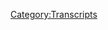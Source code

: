 {{DEFAULTSORT:
    #_TRANSCRIPT_0778:January 8, 2004
}}{{Transcript
    | title         = [[778: January 8, 2004]]
    | caption       = [https://knowledgefight.libsyn.com/778-january-8-2004 Listen to this episode on Libsyn]
    | episodeNumber = [[778: January 8, 2004|778]]
    | length        = 01:21:04
}}

{{MessageBox
    | header     = Warning: Bot Generated Content
    | text       = This transcript was automatically generated by transcription software and likely contains many mistakes and misattributions. Please check the audio for definitive quotes, attribution, and context.
    | image      = N3yvass4myg91.webp
    | imagewidth = 50px
    | id         = warning
}}

{{TranscriptBlock
    | name      = Theme Song
    | timestamp = 00:00:04.000
    | text      = Red Alert. Red alert. Red alert. Knowledge five days. Damn, Jordan wedding knowledge party.com. It's time to pray. I have great respect for knowledge, knowledge. I'm sick of them posing as if they're the good guys. Xiang Ji or the bad guy Chanology Dan and Jordan knowledge fight. Need money? Andy and Sandy are shopping Andy and Ken handy in Kansas. And Kansas, you're on the airplane for a huge fan. I love your word. Knowledge by now knowledge fight.com
}}

{{TranscriptBlock
    | name      = Dan
    | timestamp = 00:00:59.000
    | text      = Hey, everybody, welcome back to knowledge, right. I'm Dan. I'm Jordan. We're a couple dudes like to sit around worship at the altar of saline and talk a little bit about Alex Jones.
}}

{{TranscriptBlock
    | name      = Jordan
    | timestamp = 00:01:07.000
    | text      = Indeed we are Dan. Damn. Yeah. Quick question for you. What's up with your bright spot today?
}}

{{TranscriptBlock
    | name      = Dan
    | timestamp = 00:01:14.000
    | text      = Why don't you go first?
}}

{{TranscriptBlock
    | name      = Jordan
    | timestamp = 00:01:15.000
    | text      = Okay, I will go first. My bright spot. Dan, is there is a new season of taskmaster, who from Australia was the first task last year Australia season is out
}}

{{TranscriptBlock
    | name      = Dan
    | timestamp = 00:01:26.000
    | text      = if I had to guess. Yeah, it's great. It's pretty
}}

{{TranscriptBlock
    | name      = Jordan
    | timestamp = 00:01:29.000
    | text      = good. We're pretty great. I will tell you this. We've discussed the Zophar I believe there's three now versions of taskmaster. There's New Zealand, New Zealand and Australian, New Zealand we discussed the New Zealand Alex position. Fantastic, incredible. The the New Zealand Greg Davies position terrible absolute garbage.
}}

{{TranscriptBlock
    | name      = Dan
    | timestamp = 00:01:50.000
    | text      = It's it's a different vibe. And I understand I disagree. And as much as I think that he serves his role, but yeah, it's very much different than
}}

{{TranscriptBlock
    | name      = Jordan
    | timestamp = 00:02:01.000
    | text      = Yeah, Australia. Greg Davies position. Fantastic. Alex our position garbage. Oh, it's a complete inversion of the form this kind of weird.
}}

{{TranscriptBlock
    | name      = Dan
    | timestamp = 00:02:12.000
    | text      = This is this should mash them up.
}}

{{TranscriptBlock
    | name      = Jordan
    | timestamp = 00:02:15.000
    | text      = I think so. I'm telling you. I mean, their way there is a cabana you know, but I think that the Alex horn on this one is is missing the mark. Just by virtue of a few different little, little foibles he seems he seems less less completely reserved, you know, like part of it is you have to be completely deadpan. Yeah. You know, he seems like he's, he's smile, you know, it's a little bit difficult
}}

{{TranscriptBlock
    | name      = Dan
    | timestamp = 00:02:39.000
    | text      = to pull off. Yeah, yeah, there is. There's a line,
}}

{{TranscriptBlock
    | name      = Jordan
    | timestamp = 00:02:43.000
    | text      = I would say the ALEKS position is far harder. Yeah. Of the two jobs, the one where the guy shows up and talks all the time and is Yeah, the one where the guy does all the work. That one is the harder job. Yeah. And we have no familiarity with those kinds of,
}}

{{TranscriptBlock
    | name      = Dan
    | timestamp = 00:02:58.000
    | text      = but you also have to be like, like you're saying, like you have to you have to walk that line of like, being funny and getting the joke, but also Yeah, like being all business you
}}

{{TranscriptBlock
    | name      = Jordan
    | timestamp = 00:03:10.000
    | text      = have to be a Dave Foley in news or you have to be a perfect straight man. Yeah.
}}

{{TranscriptBlock
    | name      = Dan
    | timestamp = 00:03:14.000
    | text      = Well, I mean, I have I have a growing suspicion that Australia is just better a media. It's, it's,
}}

{{TranscriptBlock
    | name      = Jordan
    | timestamp = 00:03:20.000
    | text      = I mean, we'll see. I mean,
}}

{{TranscriptBlock
    | name      = Dan
    | timestamp = 00:03:21.000
    | text      = maybe not better than the UK in terms of shows that originate from the UK. But I mean, in terms of Survivor, they've, they have killed the game.
}}

{{TranscriptBlock
    | name      = Jordan
    | timestamp = 00:03:30.000
    | text      = Do you think it's because the woke mob hasn't gotten to Australia yet? Damn, man,
}}

{{TranscriptBlock
    | name      = Dan
    | timestamp = 00:03:35.000
    | text      = the wolf said. Thank God, you said it.
}}

{{TranscriptBlock
    | name      = Jordan
    | timestamp = 00:03:40.000
    | text      = Finally, you know, it's really nice to be able to talk, you know, now that Alex's podcast is off the air, we no need to worry about being made fun of
}}

{{TranscriptBlock
    | name      = Dan
    | timestamp = 00:03:47.000
    | text      = Survivor go go broke? No, it's your rights. But I don't think that's the case. I just think, I don't know. I don't know exactly what it is. They're trying different things. Maybe I don't know, I gotta watch this taskmaster, Australia. And I'll let you know, the Australian
}}

{{TranscriptBlock
    | name      = Jordan
    | timestamp = 00:04:01.000
    | text      = challenge was pretty good. I'm sure I think the Australians know how to make a good reality TV show. And that may be because Australia is only about three and a half miles away from the sun. I think that could be it.
}}

{{TranscriptBlock
    | name      = Dan
    | timestamp = 00:04:12.000
    | text      = That could real hot. I mean, there are theories that about Yeah. We'll find out one day. My brights by Jordan is we are in this little bit of interstitial period of thing. Yes. In as much as we have our live shows coming up. And also just finished sending out all the buttons and everything. So we're in that that little in between case. And so I decided what we're going to do is I'm going to close the fundraiser that we had for the button. Okay, good at the end of the week. So if anybody would like to join in and throw some support to the Transgender Law Center that we have been raising funds for with the buttons. I realized I haven't mentioned that in quite a while. Yeah. So quite a while maybe forgotten and maybe donations have completely dried up or what have you. But if people would like to chip in for that, that would be that would be wonderful. Yeah. That's a great idea. And also, yes, we had a second person who got a Wonka button. Oh, we got a second Walker button. So this is Kristin. Out there. Got the got the second bright spot. All right. Okay. So a donation has been made to the the charity of their choice, which is gender justice. Excellent. Spectacular. Thank you for for that and also hear a thing down under just Kristen reached out. Yes. A while ago. Here's here's what happened. As these are what it went to the email that you monitor, and you forwarded it to me,
}}

{{TranscriptBlock
    | name      = Jordan
    | timestamp = 00:05:51.000
    | text      = Oh, okay. I was gonna say I can't I can't believe that I would have
}}

{{TranscriptBlock
    | name      = Dan
    | timestamp = 00:05:55.000
    | text      = forwarded it to me, right. And I saw it and I was like, look at that.
}}

{{TranscriptBlock
    | name      = Jordan
    | timestamp = 00:06:02.000
    | text      = And forgot that I need to do so.
}}

{{TranscriptBlock
    | name      = Jordan
    | timestamp = 00:06:06.000
    | text      = The protocols didn't kick in. seem like
}}

{{TranscriptBlock
    | name      = Dan
    | timestamp = 00:06:09.000
    | text      = an announcement less than a oh, I need to do something about this. Right. And so it completely slipped my mind. Right. Tell I was going through all of the buttons to finish all that up. And I found that the email was also in there. Ah, but it took forever to get to the point where I got to that because of the fucking naturally 1000s of emails. We, I mean, I would say something in the neighborhood of 15 to 17,000 Buttons sent out to people. Yeah. Countries all over every continent except Antarctica. Yeah. I don't know if we would be able to get any buttons down there.
}}

{{TranscriptBlock
    | name      = Jordan
    | timestamp = 00:06:49.000
    | text      = Um, yeah, we would have to send like a person to do that. That's an emissary requirement. Here's what also because they live underground. The button requests are done, and we'd have to escape the Nazis. True. Yeah.
}}

{{TranscriptBlock
    | name      = Dan
    | timestamp = 00:07:01.000
    | text      = Unless they are reformed. That could be No, okay. No, no, not gonna have it. Okay. But the button requests are close, right? However, yes, if you are in Antarctica, I will make an exception. I will send you a button. Only if you are in Dr.
}}

{{TranscriptBlock
    | name      = Jordan
    | timestamp = 00:07:17.000
    | text      = Ad. This is truly because it'd be really fucking cool. Just if there was some random person. Gotta hit all the continents. Yeah. Is that a continent? Antarctica is a continent.
}}

{{TranscriptBlock
    | name      = Dan
    | timestamp = 00:07:29.000
    | text      = Yes. What a relief. Yeah. So anyway, congratulations, Kristin. Congratulations, Kristen. I don't think the other Blanca button is ever going to be. We'll see. Most of the male heading to Scotland. Oh, man. No, it was international. I don't know if it was going to Scotland. Well, there's
}}

{{TranscriptBlock
    | name      = Jordan
    | timestamp = 00:07:46.000
    | text      = still. There's still time.
}}

{{TranscriptBlock
    | name      = Dan
    | timestamp = 00:07:48.000
    | text      = I don't think there is months ago. All right. Well, that is an issue. Yeah, that one's
}}

{{TranscriptBlock
    | name      = Jordan
    | timestamp = 00:07:52.000
    | text      = maybe they just don't know that they got the special button because it's been so long since we've since they figured well, I mean, I don't even remember what it looks like it has. It's got a treasure chest. Yeah, right. Yeah. So what's your brightspot? Right, right. Yeah. So maybe somebody got it was like what a great button and had no idea that that was one of the Golden buttons that
}}

{{TranscriptBlock
    | name      = Dan
    | timestamp = 00:08:11.000
    | text      = could be and calling them the golden button was a big mistake, because one of the regular buttons was bright yellow. That
}}

{{TranscriptBlock
    | name      = Jordan
    | timestamp = 00:08:17.000
    | text      = is that that was the WONCA reference was not a literal reference, which is unfortunate part.
}}

{{TranscriptBlock
    | name      = Dan
    | timestamp = 00:08:24.000
    | text      = Anyway, we have an episode to go over today, Jordan dt. And I this is in spirit of that interstitial period, we have dealt with in the brightspot the buttons? Sure. Now we come to the episode where we discuss the march up to the live shows. So I realized that I had made a number of jokes that weren't jokes about how one of our live shows I want to be about the Howard Dean scream, it was very much not a joke. Yes. And that seemed very doable. Because we had a bit of time before the live show. And it was like, hey, that happened in January, that was in the early times of the primary running up on it. What I didn't realize was from the point we were at, to when that happens was 20 something days in 2003 time, okay, which is a lot to get through in terms of our pace, and I was like, that's gonna be fucking impossible.
}}

{{TranscriptBlock
    | name      = Jordan
    | timestamp = 00:09:21.000
    | text      = Yeah, what's that? 60 hours. 80 hours? Yep,
}}

{{TranscriptBlock
    | name      = Dan
    | timestamp = 00:09:25.000
    | text      = yep. 99 hours? Yeah, well, no, it's not 30 days. But yeah, the point it's, uh, yeah, it's a lot. But even so even even if like listening to all of it, and going through it was a ton. Presenting it on the show. We didn't have enough episodes to get through right. By the time we have the live shows. So that was a challenge, right? And I realized maybe the dream was dead. It wasn't Oh, I was gonna say did the episode end the dream was just asleep, and they had to wake up the dream. The dream got woke and went broke. Oh boy. I don't know And how many more how many more arrives? Do we? So here's the here's the situation. I started going through the 2003. Of course, I'm going through it. And we got a little bit lucky. Because part of the time between where we were in December, and where the scream happens a January Christmas break, and New Year's and New Year's break. There were a number of episodes that Alex just wasn't there, donate them some rewriting them off, and what have you. Right. Then you also run into a situation where he's not trying to the end of the year at the
}}

{{TranscriptBlock
    | name      = Jordan
    | timestamp = 00:10:34.000
    | text      = beginning of the year. We've all had we've all been there. Oh, we've all been there as
}}

{{TranscriptBlock
    | name      = Dan
    | timestamp = 00:10:39.000
    | text      = it's nothing I will get back is going
}}

{{TranscriptBlock
    | name      = Jordan
    | timestamp = 00:10:43.000
    | text      = on in earnest on January 4, or fifth at best, you're
}}

{{TranscriptBlock
    | name      = Dan
    | timestamp = 00:10:48.000
    | text      = being very generous. Yeah. So we are going to be able to sort of Smash forward a little bit. And actually, Today's episode will be mostly about January 8, which is where we jump back into anything that I felt meant anything. So okay, you can imagine there was a lot of listening to.
}}

{{TranscriptBlock
    | name      = Jordan
    | timestamp = 00:11:09.000
    | text      = Yeah, how many? That's two full weeks of shows that you skipped over. Three.
}}

{{TranscriptBlock
    | name      = Dan
    | timestamp = 00:11:14.000
    | text      = I didn't skip over, though. I'm allowing you to view
}}

{{TranscriptBlock
    | name      = Jordan
    | timestamp = 00:11:17.000
    | text      = Yeah, apologies. Apologies. I mean, I mean, in your
}}

{{TranscriptBlock
    | name      = Dan
    | timestamp = 00:11:22.000
    | text      = water, just nothing. Yeah. And I think it should be said, I think a large part of why these episodes were a little bit is there were much less calls now. And I don't think that his calls are good in 2003. But I do think that there's something in how they change the presentation of the show. Like it breaks up his clear non coverage of story. Yeah, his rants are monotonous and boring. So the calls kind of give a sidetrack from that. And a lot of the guests that he has back in 2003 are very interesting, either, right. And so having a balance of, you know, guest who may be is aligned with white supremacists, right, don't talk about it, calls, many rants and then just rattling off headlines, right kind of works. But if you take the calls out of it, you're left with just stuff. It's like a bread sandwich, the
}}

{{TranscriptBlock
    | name      = Jordan
    | timestamp = 00:12:19.000
    | text      = call calls provide the element of chaos that makes listening to the stage almost kind of monotonous bullshit worth
}}

{{TranscriptBlock
    | name      = Dan
    | timestamp = 00:12:28.000
    | text      = it. And sometimes they inform whatever happens with the rest of the show. Right, right. Last time when Alex got really mad at
}}

{{TranscriptBlock
    | name      = Jordan
    | timestamp = 00:12:34.000
    | text      = planes in Vietnam. Dan, there are no planes in Vietnam. Right, that I mean, they let us fly on
}}

{{TranscriptBlock
    | name      = Dan
    | timestamp = 00:12:41.000
    | text      = you describe it as chaos. And certainly it is. But it's also something else. It
}}

{{TranscriptBlock
    | name      = Jordan
    | timestamp = 00:12:45.000
    | text      = tells us something else. And that was a creation. And I think that during
}}

{{TranscriptBlock
    | name      = Dan
    | timestamp = 00:12:49.000
    | text      = this period, yeah. Like I was saying there's less calls and I think that hurts, hurts things. But anyway, we're going to jump into January 8, and a little bit before that along the way, because there's a couple of points that I think are are relevant. Yeah. But before we do, let's say hello to somebody. Whoa, that's a great idea. So first, happy anniversary sleeping 2d from one charming lizard to another baby love Pet Pet. Thank you so much for now policy walk.
}}

{{TranscriptBlock
    | name      = Unknown Speaker
    | timestamp = 00:13:16.000
    | text      = I'm a policy wonk. Thank
}}

{{TranscriptBlock
    | name      = Jordan
    | timestamp = 00:13:17.000
    | text      = you very much.
}}

{{TranscriptBlock
    | name      = Dan
    | timestamp = 00:13:18.000
    | text      = Next Bilbo Baggins, boobs thank you so much. You are now policy walk.
}}

{{TranscriptBlock
    | name      = Alex Jones
    | timestamp = 00:13:22.000
    | text      = I'm a policy walk.
}}

{{TranscriptBlock
    | name      = Dan
    | timestamp = 00:13:23.000
    | text      = I think I might have said that one already. Yes. I'm not sure I don't think box ism good. Never
}}

{{TranscriptBlock
    | name      = Jordan
    | timestamp = 00:13:28.000
    | text      = a bad time.
}}

{{TranscriptBlock
    | name      = Dan
    | timestamp = 00:13:29.000
    | text      = Next big floppy accordion penis. Thank you so much. You are now policy walk. I'm a policy.
}}

{{TranscriptBlock
    | name      = Jordan
    | timestamp = 00:13:34.000
    | text      = Thank you. Sometimes we have these these long, clever like, take you on a journey ones and sometimes there's something real satisfying about just a big nice old floppy penis.
}}

{{TranscriptBlock
    | name      = Dan
    | timestamp = 00:13:45.000
    | text      = And hi, mom. I'm on the internet. Thank you so much. You are now palsy walk.
}}

{{TranscriptBlock
    | name      = Unknown Speaker
    | timestamp = 00:13:49.000
    | text      = I'm a policy.
}}

{{TranscriptBlock
    | name      = Jordan
    | timestamp = 00:13:50.000
    | text      = Thank you very much.
}}

{{TranscriptBlock
    | name      = Dan
    | timestamp = 00:13:54.000
    | text      = position, and we got a couple Tech grads. So first ritual satanic barbecue sauce. Thank you so much. You are now a technocrat. Thank you so much, too. I listened to 200 episodes in two months. And all I got was this lousy walk drop. Thank you so much. You are now technocrat. And this one, actually, I mean, look, I'm getting put on blast, but I accept it because, you know I didn't realize it but it is something that I do. And thank you so much, Dan. There is no PII in the word something. Thank you so much. You are now a technocrat.
}}

{{TranscriptBlock
    | name      = Alex Jones
    | timestamp = 00:14:25.000
    | text      = I'm a policy wonk. I have risen above my enemies. I might quit tomorrow actually. I'm just gonna take a little break now. A little break II for me. And then we're going to come back and I'm going to start the show over but I'm the devil I gotta be daring all their Fuck you. Fuck you. I got plenty of words for you. But at the end of the day, Fuck you and your new world order and fuck the horse she wrote in on and all your shit. Maybe today's broadcast. And maybe I'll just be gone a month, maybe five years. Maybe I'll walk out of here tomorrow, and you never see me again. That's really what I want to do. I never want to come back here again. I apologize to the crew and the listeners yesterday that I was legitimately having breakdowns on air. I'll be better tomorrow.
}}

{{TranscriptBlock
    | name      = Dan
    | timestamp = 00:15:19.000
    | text      = He's not No, no, he never has been. Nope. And he's not so great in 2003. Like I said, it's a lazy slog. He kind of is checked out. Sure more to have you here. Sure, sure. But there is very little conversation at all about the primaries that are coming up. He's very much anti Bush, obviously. But there's no real conversation about like John Edwards, John Kerry, even Howard Dean, who was the presumptive front runner coming into the primary race, right, although tenuous, front runner I think would be a fair way to describe it, because he wants the primaries start. He's not very strong.
}}

{{TranscriptBlock
    | name      = Jordan
    | timestamp = 00:15:57.000
    | text      = It was fairly wide open at that point, because Bush had a iron grip on the world. And yeah,
}}

{{TranscriptBlock
    | name      = Dan
    | timestamp = 00:16:03.000
    | text      = he did. You know, he was doing quite well. And there was a lot of excitement about his candidacy. But he underperformed from the jump, right? I would say, yeah. But even as it may even like, before the primaries got going, there was a lot of deep conversation. And so Alex on December 29, brings up Howard Dean, and it turns out, does not like him. Oh,
}}

{{TranscriptBlock
    | name      = Alex Jones
    | timestamp = 00:16:28.000
    | text      = don't worry, the snake gene. Howard Dean blasts bush over Mad Cow scare. I say that because I've been studying demons watching him and that guy's got evil in his eyes and evil in his actions. He says Bush didn't do enough quickly enough to stem the tide of panic. And he says we need federal control and federal funding to help you rancher. And I'm not saying I like Bush. My point is, he's guys are all globalist trash folks. He's another Yale boy.
}}

{{TranscriptBlock
    | name      = Dan
    | timestamp = 00:17:01.000
    | text      = Yeah, so the audio on that episode is also borderline on us. Yeah. Yeah. Pretty pretty bad. What? Yeah, hates Dean hate evil. Dean's a snake? Snake. Dean. Sneaky snake. D he's,
}}

{{TranscriptBlock
    | name      = Jordan
    | timestamp = 00:17:12.000
    | text      = he's putting us all on double secret probation.
}}

{{TranscriptBlock
    | name      = Dan
    | timestamp = 00:17:16.000
    | text      = Yeah, he's, he's a didn't is they helped Mad Cow. Sometimes.
}}

{{TranscriptBlock
    | name      = Jordan
    | timestamp = 00:17:23.000
    | text      = Yeah. Yeah. I do appreciate how Alex tries to turn even the best things into like, Oh, he wants to help ranchers like no, I mean, yeah, he does. He does. You can say weird, but that is what he wants.
}}

{{TranscriptBlock
    | name      = Dan
    | timestamp = 00:17:35.000
    | text      = There is a lot of mad cow talk during this time. Sure. It was a very hot issue. Cows are pissed. And Alex has some weird thoughts. His belief seems to be that there is so much more mad cow than people are saying. Wait, so there's a ton of mad cow? Yes. Okay. And most Alzheimer's is actually mad cow.
}}

{{TranscriptBlock
    | name      = Jordan
    | timestamp = 00:17:58.000
    | text      = Okay. But he also doesn't think Diem should say we should do anything about it?
}}

{{TranscriptBlock
    | name      = Jordan
    | timestamp = 00:18:03.000
    | text      = Well,
}}

{{TranscriptBlock
    | name      = Dan
    | timestamp = 00:18:06.000
    | text      = it's unclear. I like it's in a tough position. Because obviously, like a lot of the transmission of mad cow comes from feeding cows, dead cows, or contamination of food supplies for farm animal. Right, right. And wash your hands everybody the issue there is, ah, how do we solve this regulation and enforcement of regulations. And so that puts Alex in a little bit of a bind. And so he doesn't really have much to say other than he throws out the term Creutzfeldt Jacob a lot. And I guess he thinks that that just proves all his points. Sure. He's like, it's just Alzheimer's. Everybody. Most cases are mad, just all the time. That's not fair. Minimizing All right, but Right, right, right. He's saying that it's so much more prevalent, like, sure. We all are already living there trying to attack the small rancher and kill off their cows.
}}

{{TranscriptBlock
    | name      = Jordan
    | timestamp = 00:19:07.000
    | text      = So the problem isn't that there's a lot of mad cow. The problem is that they've been covering up how much Mad Cow there has been.
}}

{{TranscriptBlock
    | name      = Dan
    | timestamp = 00:19:16.000
    | text      = And they're making a big deal out of it now. With the small ranchers. Gotcha. Put them out of business and people who Howard Dean wants to help, allegedly. So we enter a down period. Sure. There's not much, not much going on. And then we jump back in here on January 5, and I'm not actually even sure this is super relevant. But Alex talks a little bit about bush, and this is weird.
}}

{{TranscriptBlock
    | name      = Alex Jones
    | timestamp = 00:19:44.000
    | text      = And this weekend listening to talk radio, I heard the big national host two separate ones praising him. Oh, he got some quail. Oh, he's such a hunter. Did you see His chainsaw. He's such a Texan. I mean, this would be like if I went to New York and started talking about what a great New Yorker I am. I'm tired of it, folks. It should mitad Crawford Ranch is a set complete with old tractors, hay bales. Everything is a set. And a couple of times a year Bush goes out with a chainsaw. A giant chainsaw will cut one inch trees, and it's just mindless. I'm just sick of it. Oh, he's such a good country boy. He's like John Wayne. I can't handle any more of it, folks. I'm uh, I don't know six seven, loss generation Texan. I think more than that, what 1829 Spanish land grants 1830 On my father's side of the family, my mother's side German immigrants in the 1840s Say your illegal immigrant matter but it's just a symptom of all the other phoniness the the turkey put together by you know, some chef presented to the troops. No one was allowed to eat it. The the fable of Jessica Lynch that being a fabrication, Bush and the Made in USA boxes behind him last year. Up in St. Louis, Made in USA. It was really made in China. My point is, it's an illusion. It was an illusion with Bill Clinton. It's an illusion with George Bush and so many people. I mean, they think wow, he's out hunting for quail. He must be pro Second Amendment. That's what there's a neocon was saying this weekend. Then I flipped channels here. Another one praising him. Oh, he's so wonderful. You know how hard it is to shoot quail. He so manly. Shoot and quails about the easiest thing there is on the face of the planet. You find quail, and you got a shotgun. Only a complete moron couldn't shoot him. It's a ground bird. I've shot giant stacks of them. I've never missed. I'm just tired of it. I can't handle it anymore.
}}

{{TranscriptBlock
    | name      = Dan
    | timestamp = 00:22:20.000
    | text      = Why are you so mad about people being like, Bush got a quail.
}}

{{TranscriptBlock
    | name      = Jordan
    | timestamp = 00:22:25.000
    | text      = Um, you know, I think for people who have such deep seated roots in a place the idea of somebody some carpetbagger coming in and putting on these affectations. Someone who's acting as though they're somebody who didn't have millions of dollars acting as though they were like the everyman should someone who didn't have even one boat, you know, they were trying to act like something they weren't. You know, I think that made him really angry to see someone else act like a thing that they were not actually themselves.
}}

{{TranscriptBlock
    | name      = Dan
    | timestamp = 00:23:01.000
    | text      = Yeah, yeah, I get what you're putting down there. Yeah, I was being real subtle. Yeah. I think that was a mix of that. And maybe just a little jealousy that what it is it's jealousy. Yes. No one gives me credit for being a big manly man who should stack see quail.
}}

{{TranscriptBlock
    | name      = Jordan
    | timestamp = 00:23:18.000
    | text      = See, it's 100% Jealousy. I want people to say how great a Texan I am. That's why I'm gonna vote for the guy who I think will call me the Texan in
}}

{{TranscriptBlock
    | name      = Dan
    | timestamp = 00:23:27.000
    | text      = the White House. True. It's wrapped up in that identities are wrapped up in that identity. And yeah, I mean, sure. I guess they are Crawford ranch isn't like a fully operating ranch. But like, how could it be? Yeah, they have lives in the city he told they need to, I think is Alex's family ranch, a fully operated
}}

{{TranscriptBlock
    | name      = Jordan
    | timestamp = 00:23:50.000
    | text      = ranch and Alex works on it for 14 hours every day while researching while also recording his show. I
}}

{{TranscriptBlock
    | name      = Dan
    | timestamp = 00:23:57.000
    | text      = don't think it was but I think recently if you remember Alex says his dad's getting back into cattle. Cattle on the ranch. God Yeah, I don't know. I just I just felt like ooh, this is interpersonal. This isn't political. This is no no this is Alex that's his heart in his feelings. So again, a little bit of adult stretch and we get to January 8, and we get some deep we get into the meat well, scandal has broken out a scandal. Yes. Oh shit. This was not something I remember.
}}

{{TranscriptBlock
    | name      = Alex Jones
    | timestamp = 00:24:34.000
    | text      = So we know that they stage we know that it's an advertisement technique of propaganda. It's a pitch Okay, that's what's happening. They're using high tech advertisement techniques to sell us an image to sell us an idea that they're our Saviors give our rights up. They'll keep us safe. But the hypocrisy comes in here. This is all for Rush Limbaugh's website. The making of the money shot And it says, Did any of you wonder when you saw this photo of Howard Dean and Bill Bradley, who's D in Iowa, Powell, the diminutive Dr. Dean, who claims to be five, eight and three quarters, appears the same size as six five former NBA star. We did too. Well, the images below grabbed from CNN is covering show us how that feat was pulled off with some skillful platform, like the panels for larger images, and they've got a clip to provide and to see what's afoot. They got a video clip. In the first frame Bradley is speaking and you'll notice that he's standing on a platform. While Dean watches far in the background. When Bradley introduces Dean, they switch places Dean steps up and Bradley steps down. The series of images show from behind how their position switch puts them at a relatively equal height. Having dupe they are willing accomplices in the media, what they think all of us, you idiots in America, they turn for the money shot and suddenly are vertically challenged Democrat front runner is as tall as the imposing looking as the former NBA superstar endorsing him. And yes, this is how they staged things. But that's the oldest thing in the book for politicians that aren't very tall to have a box.
}}

{{TranscriptBlock
    | name      = Dan
    | timestamp = 00:26:20.000
    | text      = Yep. So the scandal is rush limbaugh is really mad. Yep. That they made they gave a box or a platform. Sure. So Howard Dean would look as tall as Bill Bradley, which no one in their right mind would think is like, they're standing on level platforms if they are appearing to be the same height. Because he's a tall man.
}}

{{TranscriptBlock
    | name      = Jordan
    | timestamp = 00:26:47.000
    | text      = Now while I now while I recognize that it is 2003, which is the past and I remember all of us being much, much less sophisticated back then. Yeah. But I truly believe that no one was like, wow, look at six foot five Howard Dean. Yeah. And I think anybody thought that
}}

{{TranscriptBlock
    | name      = Dan
    | timestamp = 00:27:08.000
    | text      = one of the big photos that you can find here if you'll look at my screen there that's from Getty Images. Yeah. And it shows
}}

{{TranscriptBlock
    | name      = Jordan
    | timestamp = 00:27:15.000
    | text      = it clearly shows Bill Bradley again. No one's actually taller. He was in the NBA no one could possibly it maybe here's what I would accept if that was like a guy if it was a guy my height, you know, six feet tall. And and he looked exactly my height. And we're only talking about you know, judging a few inches and it's like his dating profile height. You know, like I'm five foot 10 on my dating profile, that kind of thing. You know, maybe that's that's a little bit of possible deception, possible staging something. He
}}

{{TranscriptBlock
    | name      = Dan
    | timestamp = 00:27:46.000
    | text      = said, he's five, eight and three quarters. That's bad enough.
}}

{{TranscriptBlock
    | name      = Jordan
    | timestamp = 00:27:49.000
    | text      = But Bill when you're down to the quarters, the height of Michael fucking Jordan, right. There's no way that you're gonna be like, Oh, I think that is him. That's crazy.
}}

{{TranscriptBlock
    | name      = Dan
    | timestamp = 00:27:58.000
    | text      = I also wasn't fully paying attention as I was listening to this. I don't know. I got distracted by something. And I thought they were talking about Sean Bradley. And it was like, that's gonna be tough to cheat. You're gonna need a big platform.
}}

{{TranscriptBlock
    | name      = Jordan
    | timestamp = 00:28:12.000
    | text      = Better than I mean, better than Marion Bradley, I suppose. He was six foot eight.
}}

{{TranscriptBlock
    | name      = Dan
    | timestamp = 00:28:17.000
    | text      = Sean Bradley was seven, seven.
}}

{{TranscriptBlock
    | name      = Jordan
    | timestamp = 00:28:19.000
    | text      = I know. That's what I'm saying. Okay, that would be better. Yeah. If
}}

{{TranscriptBlock
    | name      = Dan
    | timestamp = 00:28:23.000
    | text      = Sean Bradley. were next to each other they'd need
}}

{{TranscriptBlock
    | name      = Jordan
    | timestamp = 00:28:27.000
    | text      = to choose. Sean Bradley. were next to Bill Bradley. were next to Howard Dean. Whoo. That's that's like your chart of evolution is what that is. That's
}}

{{TranscriptBlock
    | name      = Dan
    | timestamp = 00:28:35.000
    | text      = like a roller coasters. Slump. sloped downward. Tony
}}

{{TranscriptBlock
    | name      = Jordan
    | timestamp = 00:28:40.000
    | text      = Hawk should jump off the ramp. Police did that they're all three holding.
}}

{{TranscriptBlock
    | name      = Dan
    | timestamp = 00:28:43.000
    | text      = So I thought this was pretty petty. And maybe not that interesting. Oh, yeah. And I was getting ready to judge Alex for it. Sure. But then there's a twist. Okay. Of course there's a twist. Alex doesn't really care about that.
}}

{{TranscriptBlock
    | name      = Alex Jones
    | timestamp = 00:28:56.000
    | text      = Okay. But why Limbaugh ship there and make a big deal out of Howard Dean trying to look tall compared to people committing felonies. Fair or handing out fake turkeys. And I stared. These very talk show hosts these Neo cons that don't care about open borders that don't care about Bush planning to sign the assault weapons ban. Don't care about all the, you know, the sell out of Taiwan to China. They don't care about that. They squeal when Hillary went to Afghanistan to present turkeys to the troops. And of course it was a staged event. Yes. It's obvious, but it was bad when she did it. And simultaneously I heard it on one big national show in the same 10 minutes. Good when Bush does.
}}

{{TranscriptBlock
    | name      = Dan
    | timestamp = 00:29:43.000
    | text      = Yep. So it's yeah, you got
}}

{{TranscriptBlock
    | name      = Jordan
    | timestamp = 00:29:46.000
    | text      = it. Man. You figured out how American politics work.
}}

{{TranscriptBlock
    | name      = Dan
    | timestamp = 00:29:48.000
    | text      = I thought I thought it was interesting that you have this stupid critique of the presumptive Democratic front runner primary Sure. And Alex resists taking that and actually aims the critique at Rush Limbaugh. Yeah, and these folks who are like why are you so mad about this but not mad at Bush doing photo ops right? stuff? I thought that was interesting because it's a small, maybe not that important point. Sure. But it's at least like I can't really argue with
}}

{{TranscriptBlock
    | name      = Jordan
    | timestamp = 00:30:23.000
    | text      = it is more interesting than what Rush Limbaugh did. Yeah. So that's a that's an achievement for Alex. We should all be very proud of him in 2003. Well, he's
}}

{{TranscriptBlock
    | name      = Dan
    | timestamp = 00:30:33.000
    | text      = prioritizing a pop shot at liberal deem. Yeah, which is something
}}

{{TranscriptBlock
    | name      = Jordan
    | timestamp = 00:30:41.000
    | text      = while at the same time wrapping it all up in his other meaningless pot shot towards other people staging bullshit fair. Yeah. So ultimately, none of it means anything. No.
}}

{{TranscriptBlock
    | name      = Dan
    | timestamp = 00:30:53.000
    | text      = And neither does this next call.
}}

{{TranscriptBlock
    | name      = Caller 1 (778)
    | timestamp = 00:30:56.000
    | text      = I just wanted to one another comment. I used to work at this television show. I don't know if I should say name, because it might give them a bad name. But
}}

{{TranscriptBlock
    | name      = Alex Jones
    | timestamp = 00:31:03.000
    | text      = you could shine the name of anything you want, sir. It's called the First Amendment Exactly.
}}

{{TranscriptBlock
    | name      = Caller 1 (778)
    | timestamp = 00:31:07.000
    | text      = Well, that's what I'm about to get to. Okay. A friend of mine I work with he used to roommate with him, but I moved out because he was just completely. I don't know, it's I guess, jerk. Maybe. Okay, fine. Go ahead. And I brought up a couple of points. You know, I was like, Yeah, you should listen to this guy on the radio. He's like, Well, radio shows are global and trying to trying to talk bad about yourself trying to just say that your utilised smells like you No, no, he makes complete sense to me. Um, I think outside the box, you know, and I guess he's just brainwashed or something. But I tried to tell him about Pearl Harbor and how the President knew about it as like two weeks in advance. And he's like, No, they didn't know that
}}

{{TranscriptBlock
    | name      = Alex Jones
    | timestamp = 00:31:52.000
    | text      = they allowed documentary classified and public now. Yeah. And
}}

{{TranscriptBlock
    | name      = Caller 1 (778)
    | timestamp = 00:31:56.000
    | text      = everybody had to work. But that was crazy. Or some terrorists. They labeled me anti American, just because I believed the President's not a good person. And the government can't be trusted, you know. And that was, it made me really mad. Because I mean, shall
}}

{{TranscriptBlock
    | name      = Alex Jones
    | timestamp = 00:32:08.000
    | text      = I guess all the founding fathers or terrorists as they shut don't trust the government?
}}

{{TranscriptBlock
    | name      = Dan
    | timestamp = 00:32:12.000
    | text      = Or the Founding Fathers who made the government anyway? Yeah, this guy's is wrong. Yeah, it was Alex. Yeah. It is not widely documented and declassified that FDR knew about the Pearl Harbor bombing two weeks in advance. Yeah, that would have been an issue. That is an interesting conspiracy theory that is like come down from the sort of anti intervention ISTS Yeah, of that time. Yeah. You know, obviously, a lot of people had the let's not get into the war argument. And not all of them were Nazi sympathizers. Yeah, sure, sure. But I do think a lot of the ones who maybe drifted towards these conspiracy theories might have had some overlap with people who had some
}}

{{TranscriptBlock
    | name      = Jordan
    | timestamp = 00:32:54.000
    | text      = maybe sympathy had it doesn't sound true.
}}

{{TranscriptBlock
    | name      = Dan
    | timestamp = 00:32:57.000
    | text      = But then the the two weeks in advance and the declassified stuff a lot of that has to do with a book called day of deceit, by a guy named Robert Stinnett. And it's all just nonsense. But anyway,
}}

{{TranscriptBlock
    | name      = Jordan
    | timestamp = 00:33:11.000
    | text      = I think I think we would have found out if time travel that existed through that last clip. Interesting, because how do you mean, because if timetrax Travel existed, then once Alex said, Sir, you can say anything you want. It's called the First Amendment future Alex would have tackled him off of the stage and been like, Hey, man, you cannot say whatever you want. I get it.
}}

{{TranscriptBlock
    | name      = Dan
    | timestamp = 00:33:34.000
    | text      = I wanted that guy to say what TV show we worked out. I know. That would have been interesting, because law and order. No. I would bet dollars to doughnuts. Yeah. That you'd never have heard of the show. Yeah. And it's not because of the time that it was 2003 it would have been a show that no one had ever might have been on a local accent. Right. Right. Right. But no,
}}

{{TranscriptBlock
    | name      = Jordan
    | timestamp = 00:33:56.000
    | text      = it makes sense. So at least
}}

{{TranscriptBlock
    | name      = Dan
    | timestamp = 00:33:58.000
    | text      = we got a call. Yeah, that's good. Sure. Now,
}}

{{TranscriptBlock
    | name      = Jordan
    | timestamp = 00:34:01.000
    | text      = the reason I decided he actually worked on Aqua Teen Hunger Force in 2003.
}}

{{TranscriptBlock
    | name      = Dan
    | timestamp = 00:34:05.000
    | text      = Yeah. With loads that concurrent?
}}

{{TranscriptBlock
    | name      = Jordan
    | timestamp = 00:34:08.000
    | text      = I think it wasn't that far off. Maybe maybe like three years off. Ah,
}}

{{TranscriptBlock
    | name      = Dan
    | timestamp = 00:34:13.000
    | text      = that's weird to think about. Yeah, it's not dwell any longer. Okay, fine. How old? So the reason I decided to stop on January 8, yeah. Was I heard that Alex had a guest on that I got pretty excited about. And it's a guy named Brett BERSIH. He's a guy who is a progressive activist. Sure, and has been for a very long time. Interesting. And he had been arrested for protesting bush in 2002. I'm listening. And so I thought like, well, this dynamic is going to be fascinating. And so Alex discusses his arrest a little bit here. Okay.
}}

{{TranscriptBlock
    | name      = Alex Jones
    | timestamp = 00:34:55.000
    | text      = The Justice Department is now prosecuting Brett Bergy. who was arrested for holding a no war for oil sign at a bush visit to Columbia, South Carolina, local police acting under secret service orders established a free speech zone half a mile from where Bush would speak. barzee was standing amid hundreds of people hearing signs praising the president. Police told burnsy to remove himself to a free speech zone. Mercy refused and was arrested. Because he said that he asked a police officer. It was the content of my shine. And he said, Yes, sir. It's the content of your sign. That's the problem.
}}

{{TranscriptBlock
    | name      = Dan
    | timestamp = 00:35:32.000
    | text      = So this is a little bit of a pickle. Because in many ways, Alex is on the right side of the issue here. And as much as it is true that Bush and his administration were not respectful of protesters rights. And there are a myriad of examples of people who received punishments they probably shouldn't have because of that. Yeah. On the other hand, Alex is full of shit. And he doesn't even deal with this story appropriately, which I can test is a testament to how unreliable Alex Jones is as a person to listen to, even when he's making an argument you agree with, you can't really be sure he's making that argument on a basis that you should agree with. And you can really never know if the things that he's saying are accurate and true.
}}

{{TranscriptBlock
    | name      = Jordan
    | timestamp = 00:36:10.000
    | text      = And what's most important, as you cannot trust him, even if he does help you out with whatever it is you're doing, I expect him to immediately change his mind instantly.
}}

{{TranscriptBlock
    | name      = Dan
    | timestamp = 00:36:20.000
    | text      = It's it's a liability. Yeah. So this is a story about this guy named Brett Bersih, who's a longtime South Carolina progressive activist. When I say long time, I mean that he was arrested for vandalizing the Selective Service Offices in 1970. Over his opposition to the war in Vietnam. Fuck yeah, he has a huge resume. And this is far from the first time he was arrested. Yeah. And when you get right down to it, if you look at his record, it doesn't seem like he and Alex would get along at all. For example, He was once arrested for burning a confederate flag, which Alex would take issue with hell yeah. He protested the candidacy of Lester Maddox for Georgia Governor in 1966. Maddox was a segregationist, who would go on to win the election and be a supporter of George Wallace, his 1968 presidential campaign, which employed most of the people who formed Alex's ideology like Gary Allen. Yeah. Beyond that he was a member of the Southern student Organizing Committee, which would later be folded into the Students for a Democratic Society. And I think you can guess what Alex's forefathers in the John Birch Society had to say about that. Oh, no, they
}}

{{TranscriptBlock
    | name      = Jordan
    | timestamp = 00:37:23.000
    | text      = loved it. They were definitely not communist sympathizers. He
}}

{{TranscriptBlock
    | name      = Dan
    | timestamp = 00:37:26.000
    | text      = founded and it's still the director of the South Carolina progressive network who advocate around issues of social justice, including LGBTQ rights, which Alex's a staunch opponent
}}

{{TranscriptBlock
    | name      = Jordan
    | timestamp = 00:37:37.000
    | text      = still now are still in 2003. To now 2023 Yeah, damn, this dude is a fuck yeah, man. In
}}

{{TranscriptBlock
    | name      = Dan
    | timestamp = 00:37:45.000
    | text      = short, if there ever was a lifelong globalist agitator, according to Alex's ideology, Brett Bersih would fit that bill. Yeah. As for the issue of his arrest in 2002. There's some fudging of details here in order to sell the story, but at the same time, it is almost certainly nonsense that he was arrested. There are a couple of misrepresentations in the clip that we just heard from Alex. The first is that Alex said that the Secret Service set up a free speech zone half a mile from where Bush was going to speak, and that's not strictly accurate. They set up a restricted area that was 100 yards in each side of this hangar, and then half a mile in the area between the hangar and the highway. Sure, however, it is worth noting that an official from the airport told The New York Times that they set up a free speech zone half a mile from the hangar so that could be where that information came from. Yeah, the hangar is where the rally was taking place, not where Bush was landing, just to be clear, he still had to get there to the hangar. The restricted area was not fully restricted the whole time. This is the piece that Alex isn't clarifying when he says the bursary was standing among hundreds of people. He definitely was at one point because the restricted area was free for pedestrians to mail about until pretty shortly before Bush arrived. The people who were attending the rally needed to wait in line to get in people who were waiting in line for tickets were there and there were people with signs within the restricted area until it was shut down. Once the restricted areas became restricted. The ticketed rally attendees went into the hangar and everyone else was asked to exit the area, which according to court documents was what happened except with BERSIH. Right. Bersih has said that the officer said the content of his sign was the problem. But outside of the statement, I can't find corroboration of that. It's entirely possible that it was said or it's possible that the content of his sign definitively indicated that he was not a ticketed rally goer. So that meant that the protocol would be you have to move. You know, like Yeah,
}}

{{TranscriptBlock
    | name      = Jordan
    | timestamp = 00:39:41.000
    | text      = it would not I know you didn't buy a ticket. It wouldn't
}}

{{TranscriptBlock
    | name      = Dan
    | timestamp = 00:39:43.000
    | text      = be plausible for the officer to think like hey, maybe you're waiting in line to get in.
}}

{{TranscriptBlock
    | name      = Jordan
    | timestamp = 00:39:47.000
    | text      = George Bush. I hope it gets lit on fire by a wild wombat. Yeah, you didn't buy a ticket, sir. Got
}}

{{TranscriptBlock
    | name      = Dan
    | timestamp = 00:39:53.000
    | text      = my 20 exactly like what Come on, man. It seems it seems unlikely. Yeah. And so None of this is to say that he should have been arrested. But the particulars of it are not really being accurately conveyed. I
}}

{{TranscriptBlock
    | name      = Jordan
    | timestamp = 00:40:06.000
    | text      = don't. Right. Right. Right. But I mean, even then the the larger issue is that there were free speech zones. And that's fucked up. And everything about that was going to lead to him being arrested, if you go out,
}}

{{TranscriptBlock
    | name      = Dan
    | timestamp = 00:40:17.000
    | text      = it becomes it becomes a pretty hard question of, at what point? Is it an abuse of restricting areas? And at what point is it a common sense, rational need to protect people? Right. And I think there are probably a bit on the wrong side of it. I think the Bush administration probably did abuse, some of that restricted area.
}}

{{TranscriptBlock
    | name      = Jordan
    | timestamp = 00:40:43.000
    | text      = I really appreciate I appreciate the think they'd probably I come.
}}

{{TranscriptBlock
    | name      = Dan
    | timestamp = 00:40:49.000
    | text      = But I also don't think I don't think in principle, it's blanket wrong to have restricted areas when there are people who should be the target.
}}

{{TranscriptBlock
    | name      = Jordan
    | timestamp = 00:40:58.000
    | text      = I recognize someone throwing a shoe, I recognize what you're saying. But again, he had that shoe coming. So we have
}}

{{TranscriptBlock
    | name      = Dan
    | timestamp = 00:41:09.000
    | text      = the have to balance some things. And I do think that this was out of balance, but at the same time, it's important to wrestle with that, I think, and Alex is giving no time. Yeah, it's easier
}}

{{TranscriptBlock
    | name      = Jordan
    | timestamp = 00:41:21.000
    | text      = to say, hey, that was fucked up. But it's a lot harder to say, how do we fix that? And make sure it doesn't happen? Right. Yeah.
}}

{{TranscriptBlock
    | name      = Dan
    | timestamp = 00:41:28.000
    | text      = So but the misrepresentations, I believe, keep going.
}}

{{TranscriptBlock
    | name      = Alex Jones
    | timestamp = 00:41:31.000
    | text      = First, he stated that he had already moved 200 yards from where Bush was supposed to speak. Birds, he later complained the problem was the restricted area kept moving. It was wherever I happen to be standing.
}}

{{TranscriptBlock
    | name      = Dan
    | timestamp = 00:41:43.000
    | text      = That is also not accurate. What happened is that Bersih set up shop on the southwest corner of Airport Boulevard in Lexington drive with signs and a megaphone. When he was approached by officers, he decided to cross the street and go to the northwest corner of the same intersection. Both of these corners were within the restricted zone, the zone didn't move to wherever he was, he just wasn't aware of where the boundaries were. I don't fully fault Bersih for this one, because from everything I can tell the boundaries of the zone may not have been well communicated in as much as there weren't like barriers and stuff to fully say you have to be behind this line
}}

{{TranscriptBlock
    | name      = Jordan
    | timestamp = 00:42:20.000
    | text      = boundaries of the zone where wherever it was the cops felt comfortable with people being outside of the zone.
}}

{{TranscriptBlock
    | name      = Dan
    | timestamp = 00:42:25.000
    | text      = Not necessarily right. It was an established area. Right. It was set.
}}

{{TranscriptBlock
    | name      = Jordan
    | timestamp = 00:42:31.000
    | text      = I mean, the line, though there wasn't an exact line there was
}}

{{TranscriptBlock
    | name      = Dan
    | timestamp = 00:42:35.000
    | text      = but it wasn't demarcated. Okay. And that could give the appearance that it is arbitrary, or wherever the police wanted it to be. Right. But from everything I can tell from looking at the court documents, that is not the case. Right,
}}

{{TranscriptBlock
    | name      = Jordan
    | timestamp = 00:42:48.000
    | text      = right. Yeah. I mean, again, if you're gonna have a restricted zone, put orange cones up. It feels I don't disagree. You know, it feels absurd that we're here. It
}}

{{TranscriptBlock
    | name      = Dan
    | timestamp = 00:42:55.000
    | text      = was fully explained to him by the officers. But yes, I totally agree. But there shouldn't be some fucking cones. What do we do at very least, there should be physical representations of later this is the line. Yeah, please stay behind the line for everyone safe.
}}

{{TranscriptBlock
    | name      = Jordan
    | timestamp = 00:43:11.000
    | text      = Yeah. And that's, that's the other version of you know, like, Oh, if people bought tickets, we need to make sure that this area is safe. Keeping that line and making that something that people are aware of is the same thing. It's keeping them safe. You cannot have a question about that. Otherwise, that's going to become a point of contention. Drew and then you're gonna get into an argument.
}}

{{TranscriptBlock
    | name      = Dan
    | timestamp = 00:43:34.000
    | text      = So there's pretty severe consequences coming from this.
}}

{{TranscriptBlock
    | name      = Alex Jones
    | timestamp = 00:43:38.000
    | text      = Burns, he was charged with trespassing. Five months later, the charge was dropped because of South Carolina law prohibits arresting people for trespassing on public property, but the judges that meant in the person of US Attorney, Strom Thurmond Jr. Charging version, with violating a rarely enforced federal law regarding entering a restricted area around the President of the United States If convicted, or as he faces a six month trip up the river and a $5,000 fine federal magistrate Bristow, Mark shet denied Mercy's request for a jury trial.
}}

{{TranscriptBlock
    | name      = Dan
    | timestamp = 00:44:17.000
    | text      = So it is true that South Carolina's trespass statute was under applicable because the airport is public property. It seems completely insane to me that Strom Thurmond Jr. would deem this something worth wasting public resources on to recharge this case, but you can see his name so you shouldn't expect much from this guy.
}}

{{TranscriptBlock
    | name      = Jordan
    | timestamp = 00:44:34.000
    | text      = Can't imagine a Strom really being on the wrong side of history.
}}

{{TranscriptBlock
    | name      = Dan
    | timestamp = 00:44:38.000
    | text      = It's fascinating. I mean, he is Strom Thurmond son, right. And then his son is named Strom Thurmond the third oh my god, and like I don't blame him for being named Strom Thurmond Jr. He didn't choose that. But now that he's got a third Yeah, that's what's so great about the name strong. You know,
}}

{{TranscriptBlock
    | name      = Jordan
    | timestamp = 00:44:54.000
    | text      = you know, what I love most about America is that we decided at the very beginning We decided OF CUPS cod Declaration of Independence, no aristocracy, Dan, no entrenched ruling class, no more of this transferring power from the King to his son to the sun, none of that it's all about merit. Dan. That's what America is about.
}}

{{TranscriptBlock
    | name      = Dan
    | timestamp = 00:45:19.000
    | text      = And that's why we need to repeal the death tax. Exactly. Interesting. So Alex is also he's discussing this punishment that Bersih could face in terms of like absolute worst case scenarios, which were never going to be applied. In the end, he got convicted and had to pay a $500 fine with a $10 assessment on top. That was the verdict that came down on January 6, two days before Alex is doing this episode, series, every reason to know that he's full of shit about what the consequences working right, right Bersih appealed his case. And the Court upheld the lower court's judgment, it seems really fucking stupid. And the abuse of these free speech zones was a big issue in the early 2000s, leading the charge against these free speech zones, and all this was none other than Alex's mortal enemy, the ACLU, who constantly seem to be doing the things that Alex wishes someone would do. Yeah, just weird.
}}

{{TranscriptBlock
    | name      = Jordan
    | timestamp = 00:46:17.000
    | text      = Yeah. Weird. Yeah. You know, it's almost like if Alex believed the things that he was saying, his career would look eerily similar to Yeah,
}}

{{TranscriptBlock
    | name      = Dan
    | timestamp = 00:46:30.000
    | text      = I mean, he at least recognize that this isn't like the evil globalist cabal tendril that he pretends it is. Yeah, they're constantly doing the things that he screams about needing to be done. Yeah. Well, for the most part, maybe not. Maybe not all the time, but some of his ideas are a little bit nuts. Right. So anyway, you heard there at the end, but he's not gonna get a jury trial. And that's, you know, that's the case.
}}

{{TranscriptBlock
    | name      = Alex Jones
    | timestamp = 00:46:55.000
    | text      = Federal magistrate Bristow, Mark shet denied Mercy's request for a jury trial. Oh, another little caveat. I thought we got those because his violation is categorized as a petty offense. I love this stuff. It's they got laws all over the country where they take your house, if you leave town, your 20 year old son has a beer party. They got several cities in New Mexico do this. And then they come in and take your house and you can't have a trial because, well, it's a it's a shitty ordinance. But the ordinance says they take your house, but you don't get a trial.
}}

{{TranscriptBlock
    | name      = Dan
    | timestamp = 00:47:31.000
    | text      = Man. I've been to all kinds of beer parties in my life. ton of them were in people's parents houses. Yep, a bunch of them got busted up by the cops. I guess it was lucky that I grew up in Missouri where you don't lose your home if your child has a beer party while you're out of town.
}}

{{TranscriptBlock
    | name      = Jordan
    | timestamp = 00:47:44.000
    | text      = Yeah, that would have been that would have been a real interesting next day at school. Yeah, you know, like, Hey, what happened? That party you threw was so great last night. I mean, I left a little bit early. So I heard the cops game. What happened next? I
}}

{{TranscriptBlock
    | name      = Dan
    | timestamp = 00:47:56.000
    | text      = don't have a home anymore. Oh,
}}

{{TranscriptBlock
    | name      = Jordan
    | timestamp = 00:47:59.000
    | text      = you don't have
}}

{{TranscriptBlock
    | name      = Dan
    | timestamp = 00:48:01.000
    | text      = I can't count the number of times me and my buddies would be hanging out and they're like, you're going to the beer party.
}}

{{TranscriptBlock
    | name      = Jordan
    | timestamp = 00:48:06.000
    | text      = Better watch out. They might steal your folks house. Oh, man.
}}

{{TranscriptBlock
    | name      = Dan
    | timestamp = 00:48:09.000
    | text      = It's just it's a party. But it's not a beer party. We got vodka this time. Oh, well, they can't do anything, go to jungle juice party.
}}

{{TranscriptBlock
    | name      = Jordan
    | timestamp = 00:48:18.000
    | text      = Cool, but I like the doors, otherwise, the cops will steal it.
}}

{{TranscriptBlock
    | name      = Dan
    | timestamp = 00:48:21.000
    | text      = Anyway, I want to put a little bow on this section here where Alex is telling the story of Brett BERSIH. He and I can be in agreement about the bottom line issue. Namely that Bersih shouldn't have been prosecuted. And the Bush's presidency was a time when the right to protest was being chilled by the government. And that's a big problem. However, this is a conversation and an argument that you can make on its merits. You don't have to miss characterize a situation fudge details and sensationalized things in order to make that point valid. And this is part of the reason why it isn't useful, necessarily to listen to Alex in order to even to get a good point. Right, right, you can get that good point articulated more really, and more honestly, and just as well, somewhere else, right? Maybe it won't be as entertaining. Maybe you won't, the person isn't going to scream like Terry Gross isn't gonna scream, right. But you might get better information that couldn't be more useful to your life.
}}

{{TranscriptBlock
    | name      = Jordan
    | timestamp = 00:49:18.000
    | text      = Yeah, you know, I mean, what you've done is made a really compelling point for why both Alex and the media are really incapable of doing a good job, which is that Alex is able to sensationalize this story to the point where maybe you would find it more interesting than if it were to be told in the media. However, it is far less accurate, whereas the media doesn't know how to sensationalized an accurate story without relying on any number of different sleight of hand tricks. But
}}

{{TranscriptBlock
    | name      = Dan
    | timestamp = 00:49:51.000
    | text      = you know, but you wonder if that's sensationalizing in and of itself is it hurts the truth Actor? Wow.
}}

{{TranscriptBlock
    | name      = Jordan
    | timestamp = 00:50:01.000
    | text      = I mean, I think that's I think we're the example of that, though. I mean, clearly I heard the truth factor.
}}

{{TranscriptBlock
    | name      = Dan
    | timestamp = 00:50:09.000
    | text      = I've been meaning to talk to you. I think I think the thing that I come to is that there's there's this like Alex's reporting of this story in such a way, that if you are somebody who listened to him, and you're trying to make this argument that bush is chilling, the Free Speech of people being able to protest, right? Like you're making this argument to somebody, and they're like, this guy got six months in jail just for having this sign. And someone who is able to say he got a $500 Fine, you don't even know what you're talking about. Right? You will lose the ability to come off as, like knowing your point totally when you are right, right. Your point is correct. But you have like ammunition that will jam your gun. Basically, if you want to use that metaphor,
}}

{{TranscriptBlock
    | name      = Jordan
    | timestamp = 00:50:55.000
    | text      = that's but that's Alex's child. Like, that's Alex, being a child. That's Alex being a child, because he cannot process the idea that you would give a shit over a $500. Fine. So to him, it's like, if I tell you this injustice happened, but the only consequence of the injustice was 500 bucks, you'll be like, and there are worse things. Right. You know, I
}}

{{TranscriptBlock
    | name      = Dan
    | timestamp = 00:51:18.000
    | text      = don't I don't particularly care that much about a $500. Fine. I think that's kind of like a small thing in the grand scheme, compared to like six months. Sure. Sure. No, no, absolutely. But it's also the principle of the thing is what's important, and I think that everything I can tell about this bursary guy, I would assume that though he appealed the case, it was not about not paying $500. No, it was about the principle of the matter of justice, ostensibly. And I also think that from everything you can tell from his history, he did a number of things that were meant to be confrontational in terms of protest and how Yeah, they vandalized is there's no point Rick through the Selective Service Office. Yes. He had to know that there was a risk that you weren't going to face jail time for that. Yeah.
}}

{{TranscriptBlock
    | name      = Jordan
    | timestamp = 00:52:07.000
    | text      = And he did and went, Yeah. And he chose it. Yeah. And he continued. Right. And he faced his consequences there when he accepted them. And that went that's, that's protesting. Yeah,
}}

{{TranscriptBlock
    | name      = Dan
    | timestamp = 00:52:17.000
    | text      = exactly. In that vein of protest that he is involved in, or was involved in as a younger person, probably not. Now, as a like, I don't know how old he is. But he's, you know, not not to college activist anymore. We'll
}}

{{TranscriptBlock
    | name      = Jordan
    | timestamp = 00:52:31.000
    | text      = see him five years down the line.
}}

{{TranscriptBlock
    | name      = Dan
    | timestamp = 00:52:33.000
    | text      = But like, that is a risk that you accept when you put yourself in places where there is the possibility that can happen. Right. And I think I would guess, that he knew that when he was there. protester Yeah, I would assume,
}}

{{TranscriptBlock
    | name      = Jordan
    | timestamp = 00:52:52.000
    | text      = well, that's what makes it a valuable protest. If you are not causing any problems, and you're just sitting quietly in the free speech zone, then you have not really protested a fucking thing now have you?
}}

{{TranscriptBlock
    | name      = Dan
    | timestamp = 00:53:04.000
    | text      = Yeah. And I think he knew that. Exactly. And I think that that was intentional. Exactly. Also, from what I understand. It's fascinating. Like, he got arrested for the the vandalism of the Selective Service Office, because the guy he did it with was an informant. Like some guy who, like infiltrated
}}

{{TranscriptBlock
    | name      = Jordan
    | timestamp = 00:53:27.000
    | text      = their group. You know, I just want to say that the FBI has done great things for America. And I can't think of any one of their million missteps that has created a far worse world than if they had never existed.
}}

{{TranscriptBlock
    | name      = Dan
    | timestamp = 00:53:40.000
    | text      = Yeah. So there's a New York Times article about him too, and so that he ended up spending almost two years in the penitentiary for malicious destruction of property as he puts it for spring. Hell no, we won't go on walls, but not before he spent some time hiding in New York City. He says he his family feared he would be killed in prison. Then he was arrested in Texas for buying 500 pounds of peyote buttons, but beat that charge on a technicality. Hell
}}

{{TranscriptBlock
    | name      = Jordan
    | timestamp = 00:54:07.000
    | text      = yeah. So that's a protest. Right? That's the way you do it. Yeah. So it looks like he was
}}

{{TranscriptBlock
    | name      = Dan
    | timestamp = 00:54:13.000
    | text      = engaged in some hallucinogen crimes and also, principal protests.
}}

{{TranscriptBlock
    | name      = Jordan
    | timestamp = 00:54:19.000
    | text      = Ken Keyes, he spent two years or so in Mexico, before being deported back to the United States. I mean, I think it's, I think it's the way you do it. You gotta run. Listen, some
}}

{{TranscriptBlock
    | name      = Dan
    | timestamp = 00:54:29.000
    | text      = of us get 500 pounds of peyote button. Let's have beer parties.
}}

{{TranscriptBlock
    | name      = Jordan
    | timestamp = 00:54:34.000
    | text      = We all lose our houses in the end. What
}}

{{TranscriptBlock
    | name      = Dan
    | timestamp = 00:54:36.000
    | text      = are you gonna do? So anyway, they're taking away juries, as evidenced by this case.
}}

{{TranscriptBlock
    | name      = Alex Jones
    | timestamp = 00:54:41.000
    | text      = Show understand, folks, you don't get a jury trial. He was facing six months in federal prison and a $5,000 Fine. Body The Constitution says What if the offense is above $20? You get a jury trial but the Feds the judges say no, no six months. prison and a $5,000. Fine. That's petty. You don't get a trial. You starting to get it? Oh, we take your house, but you can't have a trial because you can't have a jury trial because it's a it's a city ordinance. Oh,
}}

{{TranscriptBlock
    | name      = Dan
    | timestamp = 00:55:16.000
    | text      = there are, like limits for like what you can have a jury trial for civil cases. Yeah. But that in terms of like, what the punishment is, per se, right. He doesn't understand civics and the legal system at all. And what I find more fascinating, I
}}

{{TranscriptBlock
    | name      = Jordan
    | timestamp = 00:55:32.000
    | text      = bet that never comes back to bite him in the ass.
}}

{{TranscriptBlock
    | name      = Dan
    | timestamp = 00:55:35.000
    | text      = Oops. That's that's the thing. He also seems to have no curiosity about it at all. Yeah. So the right to the jury trial does not strictly apply to offenses that are not deemed serious, which the Supreme Court defined as ones that carry a possible penalty of over six months incarceration, this delineation was put into place by a 1970 decision. So this shouldn't be news to Alex. You know, if you're facing up to six months, it's not past that. That line,
}}

{{TranscriptBlock
    | name      = Jordan
    | timestamp = 00:56:05.000
    | text      = every time I hear anything about what the Supreme Court said, I think we're all fucking insane for allowing them to exist. But also that is insane. This
}}

{{TranscriptBlock
    | name      = Dan
    | timestamp = 00:56:13.000
    | text      = shouldn't be a surprise. No, it shouldn't be insane.
}}

{{TranscriptBlock
    | name      = Jordan
    | timestamp = 00:56:16.000
    | text      = It shouldn't be a surprise to Alex, but even to you. Shocked to me, like,
}}

{{TranscriptBlock
    | name      = Dan
    | timestamp = 00:56:21.000
    | text      = if you are charged with something like let's say, a first time DUI, you don't get a jury trial. You're not going you're going in front of a judge.
}}

{{TranscriptBlock
    | name      = Jordan
    | timestamp = 00:56:30.000
    | text      = Right, right. Here's what I understand that you're good. I respect that. I respect that. I just mean that the idea that the Supreme Court would say a serious offense is six months. But as a as if that was not a completely arbitrary and bullshit made up thing.
}}

{{TranscriptBlock
    | name      = Dan
    | timestamp = 00:56:47.000
    | text      = Um, they just said, I'm guessing that there are also factors that come into play about like, if the penalty could be, you know, three months in jail and $100,000 or something that's still then that's also a serious case. Sure. I'm sure that there are gray areas, but generally speaking, if it's over six months, incarceration, it's automatically a serious offense. Right. So like, think about how jammed up the courts would be if you required a jury trial. For every Pisac crime that someone gets charged with, it would be impossible to function, and everyone would be constantly being called for juries. Yeah.
}}

{{TranscriptBlock
    | name      = Jordan
    | timestamp = 00:57:24.000
    | text      = It would almost point out how silly it is to arrest people for those ticky tack bullshit in the first place.
}}

{{TranscriptBlock
    | name      = Dan
    | timestamp = 00:57:32.000
    | text      = Some of them some of them maybe not. I think a DUI maybe
}}

{{TranscriptBlock
    | name      = Jordan
    | timestamp = 00:57:38.000
    | text      = somebody for and I think a DUI maybe deserves more than six months. Not a date. Well, I don't know. We'll see.
}}

{{TranscriptBlock
    | name      = Dan
    | timestamp = 00:57:45.000
    | text      = I think there is a an incredible difference between the first time and the second toe. Do you agree? I think that a lot of people myself included have been at least eligible for one Yeah, and at the same time not recognize the severity of it. Intel shit got real. Exactly. I mean, I when I was much younger when I was like 1819 I got you know, I got arrested for a DUI like it wasn't a DUI in the end. Yeah, but I did end up in some trouble for drinks drinking to drive it right right. Up till that point, you know, it's there was the dumb idiot kid thing of like, it's no big deal. Yeah, I can handle it. I can, you know, sure. And it was not the arrest that ended up making it clear to me that I couldn't it was what happened right before it when my car slid off the road right and I couldn't control my car right that made it very abundantly clear to me and then the following rest when the police showed up Yeah, was more like a formality for me. It was okay. Yeah. All right. Here we
}}

{{TranscriptBlock
    | name      = Jordan
    | timestamp = 00:58:48.000
    | text      = go. Yeah, I listen. I get it, guys, but my dad is going to be mad when I get home so you can arrest me or whatever. But let me thank you. Oh, yeah, we know what the real problem here is.
}}

{{TranscriptBlock
    | name      = Dan
    | timestamp = 00:58:57.000
    | text      = And the reality is I would never have gotten a second one and if I had like six months in prison for the first one, I think that would be excessive as hell right? Right for most people probably generally with the first time but if you still continue to then drink and drive I think that right that's that's when there should be like pretty steeply rising judgment.
}}

{{TranscriptBlock
    | name      = Jordan
    | timestamp = 00:59:20.000
    | text      = I'm just I and that I that speaks to my point of the arbitrariness of six months. Look at all the conversation we had. And then and but the idea that some asshole some asshole and eight other hassles get to be like, six months is a major one. without us having any say. That's crazy. I don't know. We live in a crazy fucking place.
}}

{{TranscriptBlock
    | name      = Dan
    | timestamp = 00:59:43.000
    | text      = I get what they're saying. abstractly I kind of agree with you. But functionally, I think that maybe it works. Maybe Maybe. I don't know. Well, look,
}}

{{TranscriptBlock
    | name      = Jordan
    | timestamp = 00:59:55.000
    | text      = we may always disagree on that.
}}

{{TranscriptBlock
    | name      = Dan
    | timestamp = 00:59:57.000
    | text      = I think I think that there are massive overhauls. of the justice system that definitely needs to happen. And maybe that one isn't super high up on the list. Maybe.
}}

{{TranscriptBlock
    | name      = Jordan
    | timestamp = 01:00:08.000
    | text      = I mean, abolishing the Supreme Court is
}}

{{TranscriptBlock
    | name      = Unknown Speaker
    | timestamp = 01:00:11.000
    | text      = that's a, that's a larger issue.
}}

{{TranscriptBlock
    | name      = Jordan
    | timestamp = 01:00:13.000
    | text      = I'm not trying to I'm not trying to go you look to go to
}}

{{TranscriptBlock
    | name      = Dan
    | timestamp = 01:00:17.000
    | text      = the Supreme Court is a whole other issue. And whether or not you should have a jury trial for something would be three months.
}}

{{TranscriptBlock
    | name      = Jordan
    | timestamp = 01:00:25.000
    | text      = Right. Okay. So while you put it that way? Sure.
}}

{{TranscriptBlock
    | name      = Dan
    | timestamp = 01:00:30.000
    | text      = Anyway, I was really excited for Bersih to show up. Yeah. Because I thought, you know, these guys are clearly on different pages. Yeah. You know, this is going to be a very interesting conversation of a longtime progressive activist who has clear principles surrounding a number of issues that Alex has a big problem. But yeah,
}}

{{TranscriptBlock
    | name      = Jordan
    | timestamp = 01:00:55.000
    | text      = I'm thinking of Bill Ayers. I'm thinking read Redux of Bill Ayers. Do that that whole like little ticky tack back and forth where Bill Ayers is unflappable? Yeah. But the
}}

{{TranscriptBlock
    | name      = Dan
    | timestamp = 01:01:04.000
    | text      = difference would be that Alex went into the conversation with Bill Ayers, knowing it would be nice, yeah. And this one might be something that catches him off guard. Unfortunately, this does not come to pass. So
}}

{{TranscriptBlock
    | name      = Alex Jones
    | timestamp = 01:01:17.000
    | text      = before we go to Robert and John and others, that are patiently holding, and we do have the international forecaster joining us in the third hour, and you did not want to miss bob chapman, because he made amazing predictions. Three years on this show. And unfortunately, they've all come true. All all predictions. I don't even know if I can believe these. But it's amazing. He's got a great track record. So we'll go over with bob chapman, our liberal friend who was convicted, admittedly, for protesting, the judge says, Yeah, you can't protest the President with folks that support him on a public street. Brett burnsy was real paranoid when we talked to him yesterday and well, let's just talk radio. Well, not gonna get you know, ambushed on the show. No, sure. You're not go to the websites. Look at him. We've been calling and call on his phones busy. You know, he may have the wrong time zone that happens sometimes when a guest doesn't show up, which is quite rare. But the show
}}

{{TranscriptBlock
    | name      = Dan
    | timestamp = 01:02:21.000
    | text      = I get the sense that he probably looked into it a little bit and was like, No way. No way.
}}

{{TranscriptBlock
    | name      = Jordan
    | timestamp = 01:02:28.000
    | text      = Okay, this is talk radio. And what he said to assuage my fear was go look at my at his website, I go to prison. planet.com. Fuck this.
}}

{{TranscriptBlock
    | name      = Dan
    | timestamp = 01:02:37.000
    | text      = Yeah, I would assume that that was a radio guest goes to. Because phones busy. You can't imagine if you're him that this is going to eat like, like I said, even if you agree on the bottom line issue, this is not like serving your interests. Yeah. This is not something where there's going to be common cause found that that's meaningful. This isn't an ally of the only way to win is not to play. Yeah. And I find that a little bit disappointing for my entertainment value. Yeah, it's also kind of like, if you assume, which I mean, maybe it's a big assumption because I haven't listened to the next day's shows or anything. Sure. Who knows. Maybe he shows up on the next day maybe is was a timezone issue. Yeah. But you assume that he learned a little bit more and was like, I don't want anything to do with this. That is the opposite of disappointment. Yeah. That is like, Yes, that's good on you.
}}

{{TranscriptBlock
    | name      = Jordan
    | timestamp = 01:03:35.000
    | text      = That is good instinct. I was I was just thinking that reinforces my like, of this man. I appreciate if he's, if he's got that under his belt, too. Damn, this guy's got it. At the
}}

{{TranscriptBlock
    | name      = Dan
    | timestamp = 01:03:45.000
    | text      = same time. His history does seem to have a lot of willingness to be in places of confrontation. So yeah, you know, painful confrontation.
}}

{{TranscriptBlock
    | name      = Dan
    | timestamp = 01:03:55.000
    | text      = That's a good point. Yeah.
}}

{{TranscriptBlock
    | name      = Jordan
    | timestamp = 01:03:56.000
    | text      = So isn't that a really good point?
}}

{{TranscriptBlock
    | name      = Dan
    | timestamp = 01:03:58.000
    | text      = This would be very trivial and pointless
}}

{{TranscriptBlock
    | name      = Jordan
    | timestamp = 01:04:00.000
    | text      = Zack. Wow, man, this guy's got it. So anyway,
}}

{{TranscriptBlock
    | name      = Dan
    | timestamp = 01:04:03.000
    | text      = bob chapman is going to be coming up. Sure. Bob Chapman, of course, for our folks who have not listened to a lot of these mass. We haven't really heard bob chapman in a while. Yeah, he's someone who is a weekly guest of Alex's in the 2008 2009 timeframe. He is a guy who is a gold salesman. He is shameful, and shameless gold promoter.
}}

{{TranscriptBlock
    | name      = Jordan
    | timestamp = 01:04:28.000
    | text      = He works day profit.
}}

{{TranscriptBlock
    | name      = Dan
    | timestamp = 01:04:30.000
    | text      = He works with Alex's main sponsor the Midas resources, who sell gold Bob promotes the gold and tells people they should go to Midas resources. He is also a flagrant racist sure and made his start profiteering off apartheid gold a
}}

{{TranscriptBlock
    | name      = Jordan
    | timestamp = 01:04:47.000
    | text      = what he lived in I can't even joke about not excusing that lived in Rhodesia for a while. That guy could go fuck it
}}

{{TranscriptBlock
    | name      = Dan
    | timestamp = 01:04:56.000
    | text      = has a newsletter or I called the International forecaster Sheriff is supposed to be about finances and whenever you veers into pretty racist territory, from time to time, I found an archive of
}}

{{TranscriptBlock
    | name      = Jordan
    | timestamp = 01:05:08.000
    | text      = that and it is grim ah, the history of money is pretty racist.
}}

{{TranscriptBlock
    | name      = Dan
    | timestamp = 01:05:11.000
    | text      = This is different though. Okay. So anyway, Bob is coming up. And before we get to that, we had another call. And this is interesting because this guy is a big old sovereign citizen. Sure, and Alex pushes back on him. Okay, but not for the reason you'd think
}}

{{TranscriptBlock
    | name      = Bob Chapman
    | timestamp = 01:05:27.000
    | text      = there are no citizens in Texas. No, Texas citizens, no Colorado citizens are either one of the three categories that I just mentioned. All right, well,
}}

{{TranscriptBlock
    | name      = Alex Jones
    | timestamp = 01:05:35.000
    | text      = let me just telling you this, you go declare yourself with the sheriff and everybody, a citizen of your county, state, let me finish, they're going to take you to jail steel, they're going to charge you in their same system.
}}

{{TranscriptBlock
    | name      = Bob Chapman
    | timestamp = 01:05:46.000
    | text      = Okay, here's the thing, you have to go through a three step process. So
}}

{{TranscriptBlock
    | name      = Alex Jones
    | timestamp = 01:05:50.000
    | text      = I've been doing this for 10 years, and I've heard all this and I've watched it. And let me tell you something does not work
}}

{{TranscriptBlock
    | name      = Bob Chapman
    | timestamp = 01:05:56.000
    | text      = where it's about to work. There's a gentleman by the name of John Jennings that's in the process in Florida doing it, he's already won the case not in Atwal card, not a case law court, in a state court. And in law court, where you're doing what was legislated by state legislators, not by a judge presiding at the bench, you see a difference.
}}

{{TranscriptBlock
    | name      = Alex Jones
    | timestamp = 01:06:18.000
    | text      = I appreciate your call. You know what I'll do to you. I'll do some shows on the Federal Reserve. I'll do some shows on the 14th Amendment, I'll do some shows on common law, and the end the incorporation of the stage and incorporation the District of Columbia. But believe me, and I'm not mad at you color, it's good point you're making 98% of people listening do not even know what you were talking about. And so we can't just sit here and one call and go over this. But it gets into admiralty law, maritime jurisdiction, which is the Patriot Act, which is what they're saying, now trying to replace the Constitution, the Organic Law, the stuff that comes to the card on 1214. And the MacBook card sign I know, 1000s of years ago, 3000 years ago, with Moses and the 10 commandments. That's why they're trying to remove the foundation of Western law that came out of Israel. They're trying to remove that now. And put in Roman Civil Law. I'm sorry.
}}

{{TranscriptBlock
    | name      = Dan
    | timestamp = 01:07:19.000
    | text      = Yeah. What's Yeah, don't you know that?
}}

{{TranscriptBlock
    | name      = Jordan
    | timestamp = 01:07:23.000
    | text      = What? Yeah. What? What? Yeah, Dan? Yeah. Dan. Yeah. What? It's clear.
}}

{{TranscriptBlock
    | name      = Dan
    | timestamp = 01:07:34.000
    | text      = They're trying to get rid of the Constitution, which is, by way of the time command, Mount Sinai,
}}

{{TranscriptBlock
    | name      = Jordan
    | timestamp = 01:07:42.000
    | text      = where's the where's Hammurabi? And all of that? He's
}}

{{TranscriptBlock
    | name      = Dan
    | timestamp = 01:07:44.000
    | text      = not in the mix. Ah, he's on the team of the Roman is all over again. Yeah. So they're trying to replace this with Roman
}}

{{TranscriptBlock
    | name      = Jordan
    | timestamp = 01:07:54.000
    | text      = law. Roman Civil Law. Yeah.
}}

{{TranscriptBlock
    | name      = Dan
    | timestamp = 01:07:58.000
    | text      = I mean, it's tough.
}}

{{TranscriptBlock
    | name      = Jordan
    | timestamp = 01:08:00.000
    | text      = To have a law degree in Roman Civil Law. I can tell
}}

{{TranscriptBlock
    | name      = Dan
    | timestamp = 01:08:02.000
    | text      = you, Alex doesn't I don't think he does. So yeah. The issue here is that Alex agrees Yes. With the sovereign citizen types, and this guy, and he might even believe in stuff that is outside of that, to the that whole notion of like, the divine backing of the Constitution, that kind of Yeah, that that area of I hesitate to call it scholarship, but that area of people writing things
}}

{{TranscriptBlock
    | name      = Jordan
    | timestamp = 01:08:38.000
    | text      = area of things that can be read with eyes. Yeah,
}}

{{TranscriptBlock
    | name      = Dan
    | timestamp = 01:08:42.000
    | text      = so Alex is fine with that. His problem is like, dude, this doesn't work.
}}

{{TranscriptBlock
    | name      = Jordan
    | timestamp = 01:08:46.000
    | text      = Yeah, he does up here that that is the issue. Not that it's wrong. Yeah. impractical. Yeah. Not that it's made up fantasy land.
}}

{{TranscriptBlock
    | name      = Dan
    | timestamp = 01:08:54.000
    | text      = It's this stuff is real. And you're totally right. But the people in control have guns, and they won't let you be a free person on the land.
}}

{{TranscriptBlock
    | name      = Jordan
    | timestamp = 01:09:03.000
    | text      = Right. Right. I mean, they do see the issue there Right. Like the combination of those two things means that it doesn't really matter if they're right or not.
}}

{{TranscriptBlock
    | name      = Dan
    | timestamp = 01:09:15.000
    | text      = It does seem to indicate that there is not power and being righty that's a good yeah, that was that was a little bit upsetting. I mean, we know that Alex is basically quite sovereign citizen adjacent or just in a but it's it sucks to have this guy who's is somebody who knows that there's a decent chance he could push back on some points that he's making but instead you're like, it just doesn't work doesn't work. You're totally right. But guess what, you're screwed. I you
}}

{{TranscriptBlock
    | name      = Jordan
    | timestamp = 01:09:48.000
    | text      = know what that raises a question. Is it possible to hold within your mind the idea of truth being everything that everyone does all day? Every day is 100% unconstitutional, and at the same time live within that society without harm or trouble. Or is it got to be one or the other?
}}

{{TranscriptBlock
    | name      = Dan
    | timestamp = 01:10:10.000
    | text      = I think it's one or the other. And that's why Alex has lived so long because his beliefs are nonsensical, and he doesn't really believe them. Right? At least most of them right. And that's that's why he can not raise an army against he's a gay Walker. He can have all this shit that he talks about and not raise an army against the courts right, or whatever,
}}

{{TranscriptBlock
    | name      = Jordan
    | timestamp = 01:10:32.000
    | text      = or wind up bill coopering himself. Yeah,
}}

{{TranscriptBlock
    | name      = Dan
    | timestamp = 01:10:35.000
    | text      = yep. Yep. And make a lot of money. So anyway, speaking of money, bob chapman shows up for sure he has some financial predictions.
}}

{{TranscriptBlock
    | name      = Jordan
    | timestamp = 01:10:43.000
    | text      = It's gonna go great, Bob,
}}

{{TranscriptBlock
    | name      = Alex Jones
    | timestamp = 01:10:43.000
    | text      = what is the New World Order? What are they doing financially? What do you see happening in the near term, and then long term?
}}

{{TranscriptBlock
    | name      = Bob Chapman
    | timestamp = 01:10:51.000
    | text      = Well, the dollar will continue down another 40% versus the dollar index as well as the euro or whether the Europeans like it or not. And it's been overpriced for a long, long time. The price of gold this year will easily go over to $5 $512. And ask, could very well go to 680 or 840, for that matter, depending upon what happened.
}}

{{TranscriptBlock
    | name      = Dan
    | timestamp = 01:11:15.000
    | text      = Bob is very wrong. Gold peaked at about 456 An ounce in early December 2004. far short of his low end prediction. Yeah, it's been a fair amount of the year under 400. Even Bob's close to right about the dollar, though, but his numbers are a bit off in spirit. He's correct, though, that the dollar did drop in 2004. But that was already part of a trend that had been going on for like the past year. So it's hard to give him a lot of credit for that. Yeah, but he's not far off. Except for the he's flagrantly wrong about gold. Yeah. Which makes sense. Yeah. So gold salesman.
}}

{{TranscriptBlock
    | name      = Jordan
    | timestamp = 01:11:51.000
    | text      = I mean, I don't understand why financial media of this type even exists, because it can't, it can't be anything other than self motivated or self involved. You know? Yeah, you'd
}}

{{TranscriptBlock
    | name      = Dan
    | timestamp = 01:12:03.000
    | text      = have to have people who
}}

{{TranscriptBlock
    | name      = Jordan
    | timestamp = 01:12:09.000
    | text      = will literally do it. Yeah, you literally can't. There's no possible way to altruistically predict that things will get better. Well, you know, are like, Okay, I am predicting that the price of the dollar will go up. And I'm doing that not because I have any involvement at all, but because I want you to get more money out of it. Here's what doesn't even make sense.
}}

{{TranscriptBlock
    | name      = Dan
    | timestamp = 01:12:30.000
    | text      = You'd need monks. You wouldn't need monks. Yeah, you would need people who study the financial stuff and all that and have sworn off any kind of material possessions they have their tongues are cut out who is paid for or whatever they're they're taken care of, but not by anything that could be affected by the financial system cannot
}}

{{TranscriptBlock
    | name      = Jordan
    | timestamp = 01:12:54.000
    | text      = be corrupted by scandal or anything along those lines. Yes, I
}}

{{TranscriptBlock
    | name      = Dan
    | timestamp = 01:12:59.000
    | text      = think that that's impossible to attain probably the next best thing I think, would be don't take financial advice from someone who sells gold. Don't take Bitcoin advice from someone who sells Bitcoin smart move. Just go
}}

{{TranscriptBlock
    | name      = Jordan
    | timestamp = 01:13:11.000
    | text      = ahead. Don't get into the stock market, because people from the stock market say it's a
}}

{{TranscriptBlock
    | name      = Dan
    | timestamp = 01:13:15.000
    | text      = good idea. Be wary of advice from people who are suspiciously biased.
}}

{{TranscriptBlock
    | name      = Jordan
    | timestamp = 01:13:22.000
    | text      = If someone tells you what to do with your money, because it will make their lives better. Just stop for a second and think
}}

{{TranscriptBlock
    | name      = Dan
    | timestamp = 01:13:29.000
    | text      = Yeah, maybe. Maybe they're lying about it helping you a lot. Yeah,
}}

{{TranscriptBlock
    | name      = Jordan
    | timestamp = 01:13:32.000
    | text      = maybe you should try and help somebody else's life. Yeah, I don't know. So we got one
}}

{{TranscriptBlock
    | name      = Dan
    | timestamp = 01:13:36.000
    | text      = last clip here. And it's Bob, making more bad predictions.
}}

{{TranscriptBlock
    | name      = Bob Chapman
    | timestamp = 01:13:39.000
    | text      = The first thing I've got to tell people is please get out of debt. I know you have to have a house, get the tax write off, but everything else clear it out. And then you move into gold coins. And once you've done that, you move into gold shares. And at the end of the road here, wherever gold and silver going to, you may not want to sell what you have in exchange for fiat currency.
}}

{{TranscriptBlock
    | name      = Alex Jones
    | timestamp = 01:14:03.000
    | text      = Well, I've been buying gold for three years and it's all increased in value, whether I bought it at 250 or 350. And people are calling me saying you want to sell that gold. And no I don't
}}

{{TranscriptBlock
    | name      = Bob Chapman
    | timestamp = 01:14:18.000
    | text      = got a long way to go. I mean, this this that we haven't even finished phase one of three phases. Gold is going over $3,000 An ounce with silver, gold, hard to say but it could easily go to back to its high and then the 40 $50 area and perhaps even to 100 because they just isn't the out there.
}}

{{TranscriptBlock
    | name      = Alex Jones
    | timestamp = 01:14:35.000
    | text      = Now you're saying 500 By the end of the year easily. Where's this 3000 Mark?
}}

{{TranscriptBlock
    | name      = Bob Chapman
    | timestamp = 01:14:42.000
    | text      = That's probably an O five.
}}

{{TranscriptBlock
    | name      = Jordan
    | timestamp = 01:14:47.000
    | text      = Oh, so okay. So in the next 12 months, it will increase by about 10 to 25%. And then in the next 12 months it will increase by 8,000%
}}

{{TranscriptBlock
    | name      = Dan
    | timestamp = 01:14:59.000
    | text      = It's It's ambitious. So gold did continue to go up a bit. But these numbers are insane. Gold peaked at about 720 in 2006, before dropping back to 550, and then bouncing back at the end of the year ending up around 635. These numbers that Bob was saying are outrageous. And it's hard to imagine them being predicted by someone who wasn't a gold salesman pretending to be a forecaster. Yeah, this is what I don't know how you could look at this and pick this as a responsible.
}}

{{TranscriptBlock
    | name      = Jordan
    | timestamp = 01:15:32.000
    | text      = I mean, it's I the only thing that you could even try and say is like, Oh, you get it. They're joking there. It's an entertainment show. That's that's as good as it gets. Because beyond that, if you take him seriously, he's stealing from you. He's a thief. He's committing fraud.
}}

{{TranscriptBlock
    | name      = Dan
    | timestamp = 01:15:47.000
    | text      = Well, here's, here's the interesting wrinkle at this point. So when we've heard Bob in 2008 2009, it's very regularly, he sets it up, and then they knock it down sales page for Midas resources, or he's like you can get my newsletter, my forecast or newsletter and called Midas resources, they'll give you a free piece of silver along with your first issue. Right? Right. That isn't the case in 2003. I don't know if he is intimately related with MIDAS resources and TED ANDERSON at this point, but he is not throwing it to a Midas plug, or linking his newsletter with Midas. Okay. So there is still like very aligned interests of Alex being syndicated by a gold salesman, and Bob making comical predictions about gold. They're still that, but it's not as overt. It's not. Maybe this is still in the like, period where they're feeling it out. The partnership. Yeah,
}}

{{TranscriptBlock
    | name      = Jordan
    | timestamp = 01:16:50.000
    | text      = I mean, it could be like a, it could be like a wire thing. You know, you don't want the you don't want the kids who get the drugs. They're not the kids who give the drugs. You know, they're not the kids who take the money. Everybody's got a separate job. Right.
}}

{{TranscriptBlock
    | name      = Dan
    | timestamp = 01:17:03.000
    | text      = Right. The you have the drugs under a rock. Right.
}}

{{TranscriptBlock
    | name      = Jordan
    | timestamp = 01:17:07.000
    | text      = Right. The runners. Yeah, but it all
}}

{{TranscriptBlock
    | name      = Dan
    | timestamp = 01:17:11.000
    | text      = sort of blown up that game by 2008 2009? Because it is the same kid. Yeah. Delivering the drugs.
}}

{{TranscriptBlock
    | name      = Jordan
    | timestamp = 01:17:17.000
    | text      = They were like, nobody's nobody cares.
}}

{{TranscriptBlock
    | name      = Dan
    | timestamp = 01:17:22.000
    | text      = I don't know. I think that there is a decent chance that they're not as intimately involved. As is like, clear partnership. Point.
}}

{{TranscriptBlock
    | name      = Jordan
    | timestamp = 01:17:30.000
    | text      = Oh, no, maybe in the next year. It's like, Oh, hell yeah. Get in here. You're on our team yet. This?
}}

{{TranscriptBlock
    | name      = Dan
    | timestamp = 01:17:38.000
    | text      = Is our prediction suck and
}}

{{TranscriptBlock
    | name      = Jordan
    | timestamp = 01:17:39.000
    | text      = 100%. You're 100% I would see him as like a business opportunity if I were Ted. Yeah, that makes sense.
}}

{{TranscriptBlock
    | name      = Dan
    | timestamp = 01:17:46.000
    | text      = Yeah. And so I'm interested in, you know, these things that are happening in 2003 2004. Now, I'm interested in this as another thread to watch because a number of the people that we know from our time and Infowars are absent, you know, like Bob hadn't been around to 2003. So now we can see how he grows as a figure getting to the point where he's a weekly guest, right? See where that happens along the line. There's still other figures who are like major characters who like where are they like Steve magenic hasn't shown up. I want to find out where he shows up at this period. I know what kind of swings is he given? I would have been lost.
}}

{{TranscriptBlock
    | name      = Jordan
    | timestamp = 01:18:28.000
    | text      = What if he starts out? Because here's because here's what you would expect, right? If this were a normal thing, he starts out with some light cuts. No, you know, he starts out and works his way up. No, I if it Steve, I have to hope that he starts out higher up than anything we've even thought of before they
}}

{{TranscriptBlock
    | name      = Dan
    | timestamp = 01:18:46.000
    | text      = come in. He's like, 16 Now there's gonna be a counter coup against Hillary Clinton and we're gonna put a Trump and dog it's got to
}}

{{TranscriptBlock
    | name      = Jordan
    | timestamp = 01:18:53.000
    | text      = be it's got to be something that fucking incredible. What if he does, he'd be amazing. It'd be amazing. Of all the of all the things that would prove this simulation, yeah, Israel,
}}

{{TranscriptBlock
    | name      = Dan
    | timestamp = 01:19:05.000
    | text      = whatever it is, I want to find that I want to find his episodes. And it's really hard. There's no like, listening anywhere, have like, guests and when they were on and stuff, so it's really just turn it on. See if he's see if he's there. And I guarantee you, when he finally shows up, when I turn on an episode, it's like, Oh, my God, Steve pertronic on today. I'm going to run through a wall. It's going to be real built up. Yeah. Anyway, we come to the end of this. We're closer Yes. To where we need to be for the lights. You're so close to. Yeah, I'm very excited. We do have some mentions of Howard Dean, which is you know,
}}

{{TranscriptBlock
    | name      = Jordan
    | timestamp = 01:19:48.000
    | text      = the ball is rolling up out. And it's called foreshadow. Yeah, he's
}}

{{TranscriptBlock
    | name      = Dan
    | timestamp = 01:19:52.000
    | text      = a snake. Hate him. So we will get, we will we will make our progress through there. And we will discuss the Iowa primary caucus.
}}

{{TranscriptBlock
    | name      = Jordan
    | timestamp = 01:20:03.000
    | text      = So funny. So funny to go back to this time period with a bunch of idiots. Everybody would do those three should shut up and stop. If they only knew Yeah, but if they only knew you're gonna
}}

{{TranscriptBlock
    | name      = Dan
    | timestamp = 01:20:15.000
    | text      = be a podcast 20 years from now, but how everyone in 2020 Shut up.
}}

{{TranscriptBlock
    | name      = Jordan
    | timestamp = 01:20:21.000
    | text      = I know. And I agree with that show.
}}

{{TranscriptBlock
    | name      = Dan
    | timestamp = 01:20:23.000
    | text      = So let's shut up. Well, until next time.
}}

{{TranscriptBlock
    | name      = Jordan
    | timestamp = 01:20:26.000
    | text      = Oh nicely.
}}

{{TranscriptBlock
    | name      = Dan
    | timestamp = 01:20:28.000
    | text      = And until that time, we have a website.
}}

{{TranscriptBlock
    | name      = Jordan
    | timestamp = 01:20:31.000
    | text      = Indeed we do. It's not like.com Yeah, we'll
}}

{{TranscriptBlock
    | name      = Dan
    | timestamp = 01:20:33.000
    | text      = also put up a link to the fundraiser in the description of this episode. So if you'd like to chip in, that'd be wonderful. But we're also on Twitter.
}}

{{TranscriptBlock
    | name      = Jordan
    | timestamp = 01:20:42.000
    | text      = We are interested to acknowledge underscore fight. Yeah. Oh, the back but until then,
}}

{{TranscriptBlock
    | name      = Dan
    | timestamp = 01:20:45.000
    | text      = I'm Neo. I'm Leo. I'm dz X cork. I look, I know it's getting annoying, but this is the best drop in the world. Oh, you
}}

{{TranscriptBlock
    | name      = Jordan
    | timestamp = 01:20:52.000
    | text      = know what? X. And now here comes the sex robots.
}}

{{TranscriptBlock
    | name      = Andy In Kansas
    | timestamp = 01:20:55.000
    | text      = Andy in Kansas. You're on the air. Thanks for holding. Well, Alex, I'm a first time caller. I'm a huge fan. I love your work.
}}

[[Category:Transcripts]]
